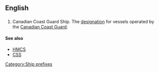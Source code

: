 {{wikipedia|Canadian Coast Guard Ship}}
==English==
==={{initialism}}===
{{infl|en|initialism}}

# {{nautical|military}} Canadian Coast Guard Ship. The [[designation]] for vessels operated by the [[w:Canadian Coast Guard|Canadian Coast Guard]].

====See also====
* [[HMCS]]
* [[CSS]]

[[Category:Ship prefixes]]